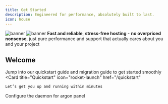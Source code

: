 ```yaml
---
title: Get Started
description: Engineered for performance, absolutely built to last.
icon: house
---
```


<img
  className="block dark:hidden"
  src="/logo/sFpXO9Q.png"
  alt="banner"
/>
<img
  className="hidden dark:
"
  src="/logo/sFpXO9Q.png"
  alt="banner"
/>
**Fast and reliable**, **stress-free hosting** - **no overpriced nonsense**, just pure performance and support that actually cares about you and your project

## Welcome
Jump into our quickstart guide and migration guide to get started smoothly
<CardGroup cols={2}>
  <Card
    title="Quickstart"
    icon="rocket-launch"
    href="/quickstart"
  >
    Let’s get you up and running within minutes
  </Card>
  <Card
    title="Migration"
    icon="upload"
    href="/migration"
  >
    Configure the daemon for argon panel
  </Card>
</CardGroup>
